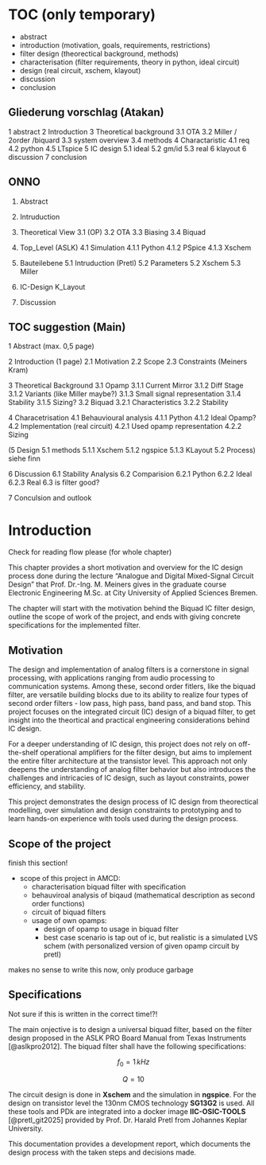 # TOC (only temporary) {.unnumbered}

- abstract
- introduction (motivation, goals, requirements, restrictions)
- filter design (theorectical background, methods)
- characterisation (filter requirements, theory in python, ideal circuit)
- design (real circuit, xschem, klayout)
- discussion
- conclusion



## Gliederung vorschlag (Atakan)

1 abstract
2 Introduction
3 Theoretical background 
    3.1 OTA
    3.2 Miller / 2order /biquard
    3.3 system overview
    3.4 methods
4 Charactaristic
    4.1 req
    4.2 python
    4.5 LTspice 
5 IC design
    5.1 ideal
    5.2 gm/id
    5.3 real 
6 klayout
6 discussion
7 conclusion

## ONNO

1. Abstract

2. Intruduction

3. Theoretical View
	3.1 (OP)
	3.2 OTA
	3.3 Biasing
	3.4 Biquad

4. Top_Level (ASLK)
	4.1 Simulation
		4.1.1 Python
		4.1.2 PSpice
		4.1.3 Xschem

5. Bauteilebene
	5.1 Intruduction (Pretl)
	5.2 Parameters
	5.2 Xschem
	5.3 Miller

6. IC-Design
	K_Layout
7. Discussion


## TOC suggestion (Main)

1 Abstract (max. 0,5 page)

2 Introduction (1 page)
2.1 Motivation
2.2 Scope
2.3 Constraints (Meiners Kram)

3 Theoretical Background
3.1 Opamp
3.1.1 Current Mirror
3.1.2 Diff Stage
3.1.2 Variants (like Miller maybe?)
3.1.3 Small signal representation
3.1.4 Stability
3.1.5 Sizing?
3.2 Biquad
3.2.1 Characteristics
3.2.2 Stability

4 Characetrisation
4.1 Behauvioural analysis
4.1.1 Python
4.1.2 Ideal Opamp?
4.2 Implementation (real circuit)
4.2.1 Used opamp representation
4.2.2 Sizing

(5 Design 
5.1 methods
5.1.1 Xschem
5.1.2 ngspice
5.1.3 KLayout 
5.2 Process) siehe finn

6 Discussion
6.1 Stability Analysis
6.2 Comparision
6.2.1 Python
6.2.2 Ideal
6.2.3 Real
6.3 is filter good?

7 Conculsion and outlook

# Introduction

:::{.callout-warning}
Check for reading flow please (for whole chapter)
:::

This chapter provides a short motivation and overview for the IC design process done during the lecture "Analogue and Digital Mixed-Signal Circuit Design" that Prof. Dr.-Ing. M. Meiners gives in the graduate course Electronic Engineering M.Sc. at City University of Applied Sciences Bremen.

The chapter will start with the motivation behind the Biquad IC filter design, outline the scope of work of the project, and ends with giving concrete specifications for the implemented filter.

## Motivation

The design and implementation of analog filters is a cornerstone in signal processing, with applications ranging from audio processing to communication systems. Among these, second order fitlers, like the biquad filter, are versatile building blocks due to its ability to realize four types of second order filters - low pass, high pass, band pass, and band stop. This project focuses on the integrated circuit (IC) design of a biquad filter, to get insight into the theortical and practical engineering considerations behind IC design.

For a deeper understanding of IC design, this project does not rely on off-the-shelf operational amplifiers for the filter design, but aims to implement the entire filter architecture at the transistor level. This approach not only deepens the understanding of analog filter behavior but also introduces the challenges and intricacies of IC design, such as layout constraints, power efficiency, and stability.

This project demonstrates the design process of IC design from theorectical modelling, over simulation and design constraints to prototyping and to learn hands-on experience with tools used during the design process.

## Scope of the project

:::{.callout-important}
finish this section!
:::

- scope of this project in AMCD:
	- characterisation biquad filter with specification
	- behauviroal analysis of biqaud (mathematical description as second order functions)
	- circuit of biquad filters
	- usage of own opamps:
		- design of opamp to usage in biquad filter
		- best case scenario is tap out of ic, but realistic is a simulated LVS schem (with personalized version of given opamp circuit by pretl)

makes no sense to write this now, only produce garbage

## Specifications

:::{.callout-warning}
Not sure if this is written in the correct time!?!
:::

The main onjective is to design a universal biquad filter, based on the filter design proposed in the ASLK PRO Board Manual from Texas Instruments [@aslkpro2012]. The biquad filter shall have the following specifications:

$$
f_0 = 1\,kHz
$$

$$
Q = 10
$$

The circuit design is done in **Xschem** and the simulation in **ngspice**. For the design on transistor level the 130nm CMOS technology **SG13G2** is used. All these tools and PDk are integrated into a docker image **IIC-OSIC-TOOLS** [@pretl_git2025] provided by Prof. Dr. Harald Pretl from Johannes Keplar University. 

This documentation provides a development report, which documents the design process with the taken steps and decisions made.